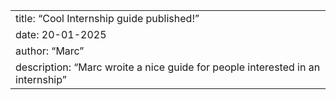 ---
title: "Cool Internship guide published!"
date: 20-01-2025
author: "Marc"
description: "Marc wroite a nice guide for people interested in an internship"
---